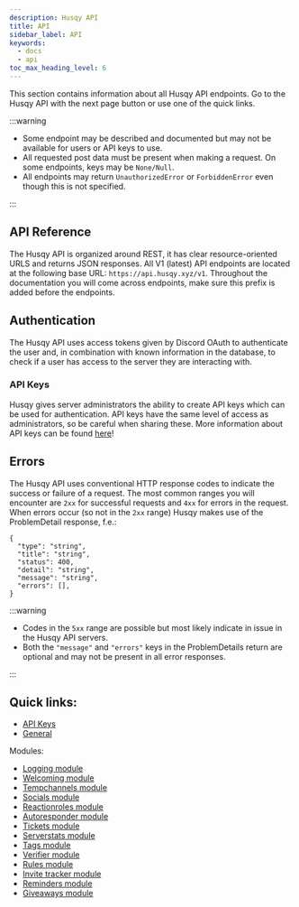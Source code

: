```yaml
---
description: Husqy API
title: API
sidebar_label: API
keywords:
  - docs
  - api
toc_max_heading_level: 6
---
```


This section contains information about all Husqy API endpoints. Go to the Husqy API with the next page button or use one of the quick links.

:::warning

- Some endpoint may be described and documented but may not be available for users or API keys to use.
- All requested post data must be present when making a request. On some endpoints, keys may be `None/Null`.
- All endpoints may return `UnauthorizedError` or `ForbiddenError` even though this is not specified.

:::

## API Reference

The Husqy API is organized around REST, it has clear resource-oriented URLS and returns JSON responses. All V1 (latest) API endpoints are located at the following base URL: `https://api.husqy.xyz/v1`. Throughout the documentation you will come across endpoints, make sure this prefix is added before the endpoints.

## Authentication

The Husqy API uses access tokens given by Discord OAuth to authenticate the user and, in combination with known information in the database, to check if a user has access to the server they are interacting with.

### API Keys

Husqy gives server administrators the ability to create API keys which can be used for authentication. API keys have the same level of access as administrators, so be careful when sharing these. More information about API keys can be found [here](https://husqy.xyz/docs/api/api-keys)!

## Errors

The Husqy API uses conventional HTTP response codes to indicate the success or failure of a request. The most common ranges you will encounter are `2xx` for successful requests and `4xx` for errors in the request. When errors occur (so not in the `2xx` range) Husqy makes use of the ProblemDetail response, f.e.:

```
{
  "type": "string",
  "title": "string",
  "status": 400,
  "detail": "string",
  "message": "string",
  "errors": [],
}
```

:::warning

- Codes in the `5xx` range are possible but most likely indicate in issue in the Husqy API servers.
- Both the `"message"` and `"errors"` keys in the ProblemDetails return are optional and may not be present in all error responses.

:::

## Quick links:

- [API Keys](api-keys)
- [General](general)

Modules:

- [Logging module](api/modules/logging)
- [Welcoming module](api/modules/welcoming)
- [Tempchannels module](api/modules/tempchannels)
- [Socials module](api/modules/socials)
- [Reactionroles module](api/modules/reactionroles)
- [Autoresponder module](api/modules/autoresponder)
- [Tickets module](api/modules/tickets)
- [Serverstats module](api/modules/serverstats)
- [Tags module](api/modules/tags)
- [Verifier module](api/modules/verifier)
- [Rules module](api/modules/rules)
- [Invite tracker module](api/modules/invite-tracker)
- [Reminders module](api/modules/reminders)
- [Giveaways module](api/modules/giveaways)
